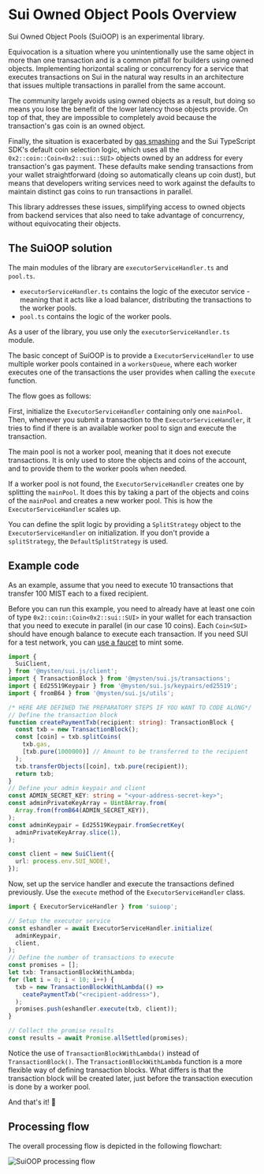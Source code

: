 # Sui Owned Object Pools Overview


<Callout type="info">
Sui Owned Object Pools (SuiOOP) is an experimental library.
</Callout>

Equivocation is a situation where you unintentionally use the same object in more than one transaction and is a common pitfall for builders using owned objects. Implementing horizontal scaling or concurrency for a service that executes transactions on Sui in the natural way results in an architecture that issues multiple transactions in parallel from the same account.

The community largely avoids using owned objects as a result, but doing so means you lose the benefit of the lower latency those objects provide. On top of that, they are impossible to completely avoid because the transaction's gas coin is an owned object.

Finally, the situation is exacerbated by [gas smashing](https://docs.sui.io/concepts/transactions/gas-smashing) and the Sui TypeScript SDK's default coin selection logic, which uses all the `0x2::coin::Coin<0x2::sui::SUI>` objects owned by an address for every transaction's gas payment. These defaults make sending transactions from your wallet straightforward (doing so automatically cleans up coin dust), but means that developers writing services need to work against the defaults to maintain distinct gas coins to run transactions in parallel.

This library addresses these issues, simplifying access to owned objects from backend services that also need to take advantage of concurrency, without equivocating their objects.

## The SuiOOP solution

The main modules of the library are `executorServiceHandler.ts` and `pool.ts`.

- `executorServiceHandler.ts` contains the logic of the executor service - meaning that it acts like a load balancer, distributing the transactions to the worker pools.
- `pool.ts` contains the logic of the worker pools.

As a user of the library, you use only the `executorServiceHandler.ts` module.

The basic concept of SuiOOP is to provide a `ExecutorServiceHandler` to use multiple worker pools contained in a `workersQueue`, where each worker executes one of the transactions the user provides when calling the `execute` function.

The flow goes as follows:

First, initialize the `ExecutorServiceHandler` containing only one `mainPool`. Then, whenever you submit a transaction to the `ExecutorServiceHandler`, it tries to find if there is an available worker pool to sign and execute the transaction.

The main pool is not a worker pool, meaning that it does not execute transactions. It is only used to store the objects and coins of the account, and to provide them to the worker pools when needed.

If a worker pool is not found, the `ExecutorServiceHandler` creates one by splitting the `mainPool`. It does this by taking a part of the objects and coins of the `mainPool` and creates a new worker pool. This is how the `ExecutorServiceHandler` scales up. 

You can define the split logic by providing a `SplitStrategy` object to the `ExecutorServiceHandler` on initialization. If you don't provide a `splitStrategy`, the `DefaultSplitStrategy` is used.

## Example code

As an example, assume that you need to execute 10 transactions that transfer 100 MIST each to a fixed recipient.

Before you can run this example, you need to already have at least one coin of type `0x2::coin::Coin<0x2::sui::SUI>` in your wallet for each transaction that you need to execute in parallel (in our case 10 coins). Each `Coin<SUI>` should have enough balance to execute each transaction. If you need SUI for a test network, you can [use a faucet](https://docs.sui.io/guides/developer/getting-started/get-coins) to mint some.

```ts
import { 
  SuiClient,
} from '@mysten/sui.js/client';
import { TransactionBlock } from '@mysten/sui.js/transactions';
import { Ed25519Keypair } from '@mysten/sui.js/keypairs/ed25519';
import { fromB64 } from '@mysten/sui.js/utils';

/* HERE ARE DEFINED THE PREPARATORY STEPS IF YOU WANT TO CODE ALONG*/
// Define the transaction block
function createPaymentTxb(recipient: string): TransactionBlock {
  const txb = new TransactionBlock();
  const [coin] = txb.splitCoins(
    txb.gas, 
    [txb.pure(1000000)] // Amount to be transferred to the recipient
  );
  txb.transferObjects([coin], txb.pure(recipient));
  return txb;
}
// Define your admin keypair and client
const ADMIN_SECRET_KEY: string = "<your-address-secret-key>";
const adminPrivateKeyArray = Uint8Array.from(
  Array.from(fromB64(ADMIN_SECRET_KEY)),
);
const adminKeypair = Ed25519Keypair.fromSecretKey(
  adminPrivateKeyArray.slice(1),
);

const client = new SuiClient({
  url: process.env.SUI_NODE!,
});
```

Now, set up the service handler and execute the transactions defined previously. Use the `execute` method of the `ExecutorServiceHandler` class.

```ts
import { ExecutorServiceHandler } from 'suioop';

// Setup the executor service
const eshandler = await ExecutorServiceHandler.initialize(
  adminKeypair,
  client,
);
// Define the number of transactions to execute
const promises = [];
let txb: TransactionBlockWithLambda;
for (let i = 0; i < 10; i++) {
  txb = new TransactionBlockWithLambda(() =>
    ceatePaymentTxb("<recipient-address>"),
  );
  promises.push(eshandler.execute(txb, client));
}

// Collect the promise results
const results = await Promise.allSettled(promises);
```

Notice the use of `TransactionBlockWithLambda()` instead of `TransactionBlock()`. The `TransactionBlockWithLambda` function is a more flexible way of defining transaction blocks. What differs is that the transaction block will be created later, just before the transaction execution is done by a worker pool.

And that's it! 🚀

## Processing flow

The overall processing flow is depicted in the following flowchart:

![SuiOOP processing flow](/sui-exec-handler-flowchart.png)



